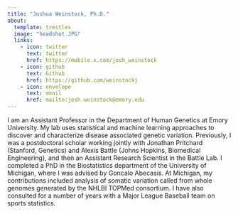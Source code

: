 ```yaml
---
title: "Joshua Weinstock, Ph.D."
about:
  template: trestles
  image: "headshot.JPG"
  links:
    - icon: twitter
      text: twitter
      href: https://mobile.x.com/josh_weinstock
    - icon: github
      text: Github
      href: https://github.com/weinstockj
    - icon: envelope
      text: email
      href: mailto:josh.weinstock@emory.edu
---
```


I am an Assistant Professor in the Department of Human
Genetics at Emory University. My lab uses statistical and
machine learning approaches to discover and characterize
disease associated genetic variation. Previously, I was a postdoctoral scholar working jointly with Jonathan Pritchard (Stanford, Genetics) and Alexis Battle (Johns Hopkins, Biomedical Engineering), and then an Assistant Research Scientist in the Battle Lab. I completed a PhD in the Biostatistics department of the University of Michigan, where I was advised by Goncalo Abecasis. At Michigan, my contributions included analysis of somatic variation called from whole genomes generated by the NHLBI TOPMed consortium. I have also consulted for a number of years with a Major League Baseball team on sports statistics.  